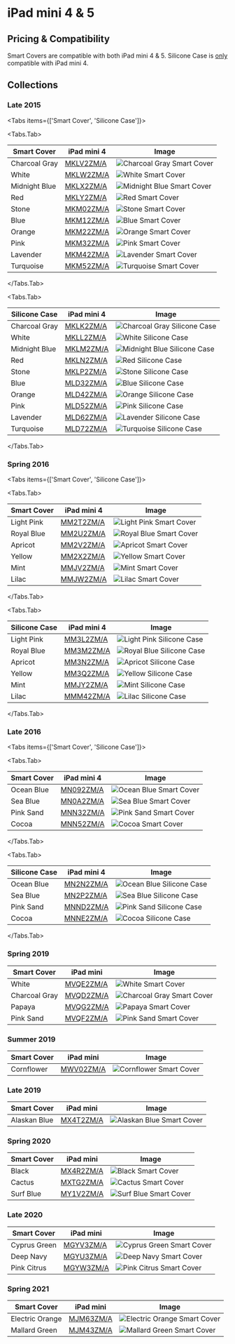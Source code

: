 
# iPad mini 4 & 5

## Pricing & Compatibility

Smart Covers are compatible with both iPad mini 4 & 5. Silicone Case is [only](https://ebookfriendly.com/apple-ipad-mini-5-2019-cases-compatible-earlier-model/) compatible with iPad mini 4.

## Collections

### Late 2015

<Tabs
  items={['Smart Cover', 'Silicone Case']}>

<Tabs.Tab>

| Smart Cover | iPad mini 4 | Image |
| --- | --- | --- |
| Charcoal Gray | [MKLV2<wbr/>ZM/A](/ipad_mini4/MKLV2) | ![Charcoal Gray Smart Cover](/everypreview/MKLV2.png) |
| White | [MKLW2<wbr/>ZM/A](/ipad_mini4/MKLW2) | ![White Smart Cover](/everypreview/MKLW2.png) |
| Midnight Blue | [MKLX2<wbr/>ZM/A](/ipad_mini4/MKLX2) | ![Midnight Blue Smart Cover](/everypreview/MKLX2.png) |
| Red | [MKLY2<wbr/>ZM/A](/ipad_mini4/MKLY2) | ![Red Smart Cover](/everypreview/MKLY2.png) |
| Stone | [MKM02<wbr/>ZM/A](/ipad_mini4/MKM02) | ![Stone Smart Cover](/everypreview/MKM02.png) |
| Blue | [MKM12<wbr/>ZM/A](/ipad_mini4/MKM12) | ![Blue Smart Cover](/everypreview/MKM12.png) |
| Orange | [MKM22<wbr/>ZM/A](/ipad_mini4/MKM22) | ![Orange Smart Cover](/everypreview/MKM22.png) |
| Pink | [MKM32<wbr/>ZM/A](/ipad_mini4/MKM32) | ![Pink Smart Cover](/everypreview/MKM32.png) |
| Lavender | [MKM42<wbr/>ZM/A](/ipad_mini4/MKM42) | ![Lavender Smart Cover](/everypreview/MKM42.png) |
| Turquoise | [MKM52<wbr/>ZM/A](/ipad_mini4/MKM52) | ![Turquoise Smart Cover](/everypreview/MKM52.png) |

</Tabs.Tab>

<Tabs.Tab>

| Silicone Case | iPad mini 4 | Image |
| --- | --- | --- |
| Charcoal Gray | [MKLK2<wbr/>ZM/A](/ipad_mini4/MKLK2) | ![Charcoal Gray Silicone Case](/everypreview/MKLK2.png) |
| White | [MKLL2<wbr/>ZM/A](/ipad_mini4/MKLL2) | ![White Silicone Case](/everypreview/MKLL2.png) |
| Midnight Blue | [MKLM2<wbr/>ZM/A](/ipad_mini4/MKLM2) | ![Midnight Blue Silicone Case](/everypreview/MKLM2.png) |
| Red | [MKLN2<wbr/>ZM/A](/ipad_mini4/MKLN2) | ![Red Silicone Case](/everypreview/MKLN2.png) |
| Stone | [MKLP2<wbr/>ZM/A](/ipad_mini4/MKLP2) | ![Stone Silicone Case](/everypreview/MKLP2.png) |
| Blue | [MLD32<wbr/>ZM/A](/ipad_mini4/MLD32) | ![Blue Silicone Case](/everypreview/MLD32.png) |
| Orange | [MLD42<wbr/>ZM/A](/ipad_mini4/MLD42) | ![Orange Silicone Case](/everypreview/MLD42.png) |
| Pink | [MLD52<wbr/>ZM/A](/ipad_mini4/MLD52) | ![Pink Silicone Case](/everypreview/MLD52.png) |
| Lavender | [MLD62<wbr/>ZM/A](/ipad_mini4/MLD62) | ![Lavender Silicone Case](/everypreview/MLD62.png) |
| Turquoise | [MLD72<wbr/>ZM/A](/ipad_mini4/MLD72) | ![Turquoise Silicone Case](/everypreview/MLD72.png) |

</Tabs.Tab>
</Tabs>

### Spring 2016

<Tabs
  items={['Smart Cover', 'Silicone Case']}>

<Tabs.Tab>

| Smart Cover | iPad mini 4 | Image |
| --- | --- | --- |
| Light Pink | [MM2T2<wbr/>ZM/A](/ipad_mini4/MM2T2) | ![Light Pink Smart Cover](/everypreview/MM2T2.png) |
| Royal Blue | [MM2U2<wbr/>ZM/A](/ipad_mini4/MM2U2) | ![Royal Blue Smart Cover](/everypreview/MM2U2.png) |
| Apricot | [MM2V2<wbr/>ZM/A](/ipad_mini4/MM2V2) | ![Apricot Smart Cover](/everypreview/MM2V2.png) |
| Yellow | [MM2X2<wbr/>ZM/A](/ipad_mini4/MM2X2) | ![Yellow Smart Cover](/everypreview/MM2X2.png) |
| Mint | [MMJV2<wbr/>ZM/A](/ipad_mini4/MMJV2) | ![Mint Smart Cover](/everypreview/MMJV2.png) |
| Lilac | [MMJW2<wbr/>ZM/A](/ipad_mini4/MMJW2) | ![Lilac Smart Cover](/everypreview/MMJW2.png) |

</Tabs.Tab>

<Tabs.Tab>

| Silicone Case | iPad mini 4 | Image |
| --- | --- | --- |
| Light Pink | [MM3L2<wbr/>ZM/A](/ipad_mini4/MM3L2) | ![Light Pink Silicone Case](/everypreview/MM3L2.png) |
| Royal Blue | [MM3M2<wbr/>ZM/A](/ipad_mini4/MM3M2) | ![Royal Blue Silicone Case](/everypreview/MM3M2.png) |
| Apricot | [MM3N2<wbr/>ZM/A](/ipad_mini4/MM3N2) | ![Apricot Silicone Case](/everypreview/MM3N2.png) |
| Yellow | [MM3Q2<wbr/>ZM/A](/ipad_mini4/MM3Q2) | ![Yellow Silicone Case](/everypreview/MM3Q2.png) |
| Mint | [MMJY2<wbr/>ZM/A](/ipad_mini4/MMJY2) | ![Mint Silicone Case](/everypreview/MMJY2.png) |
| Lilac | [MMM42<wbr/>ZM/A](/ipad_mini4/MMM42) | ![Lilac Silicone Case](/everypreview/MMM42.png) |

</Tabs.Tab>
</Tabs>

### Late 2016

<Tabs
  items={['Smart Cover', 'Silicone Case']}>

<Tabs.Tab>

| Smart Cover | iPad mini 4 | Image |
| --- | --- | --- |
| Ocean Blue | [MN092<wbr/>ZM/A](/ipad_mini4/MN092) | ![Ocean Blue Smart Cover](/everypreview/MN092.png) |
| Sea Blue | [MN0A2<wbr/>ZM/A](/ipad_mini4/MN0A2) | ![Sea Blue Smart Cover](/everypreview/MN0A2.png) |
| Pink Sand | [MNN32<wbr/>ZM/A](/ipad_mini4/MNN32) | ![Pink Sand Smart Cover](/everypreview/MNN32.png) |
| Cocoa | [MNN52<wbr/>ZM/A](/ipad_mini4/MNN52) | ![Cocoa Smart Cover](/everypreview/MNN52.png) |

</Tabs.Tab>

<Tabs.Tab>

| Silicone Case | iPad mini 4 | Image |
| --- | --- | --- |
| Ocean Blue | [MN2N2<wbr/>ZM/A](/ipad_mini4/MN2N2) | ![Ocean Blue Silicone Case](/everypreview/MN2N2.png) |
| Sea Blue | [MN2P2<wbr/>ZM/A](/ipad_mini4/MN2P2) | ![Sea Blue Silicone Case](/everypreview/MN2P2.png) |
| Pink Sand | [MNND2<wbr/>ZM/A](/ipad_mini4/MNND2) | ![Pink Sand Silicone Case](/everypreview/MNND2.png) |
| Cocoa | [MNNE2<wbr/>ZM/A](/ipad_mini4/MNNE2) | ![Cocoa Silicone Case](/everypreview/MNNE2.png) |

</Tabs.Tab>
</Tabs>

### Spring 2019

| Smart Cover | iPad mini | Image |
| --- | --- | --- |
| White | [MVQE2<wbr/>ZM/A](/ipad_mini4/MVQE2) | ![White Smart Cover](/everypreview/MVQE2.png) |
| Charcoal Gray | [MVQD2<wbr/>ZM/A](/ipad_mini4/MVQD2) | ![Charcoal Gray Smart Cover](/everypreview/MVQD2.png) |
| Papaya | [MVQG2<wbr/>ZM/A](/ipad_mini4/MVQG2) | ![Papaya Smart Cover](/everypreview/MVQG2.png) |
| Pink Sand | [MVQF2<wbr/>ZM/A](/ipad_mini4/MVQF2) | ![Pink Sand Smart Cover](/everypreview/MVQF2.png) |

### Summer 2019

| Smart Cover | iPad mini | Image |
| --- | --- | --- |
| Cornflower | [MWV02<wbr/>ZM/A](/ipad_mini4/MWV02) | ![Cornflower Smart Cover](/everypreview/MWV02.png) |

### Late 2019

| Smart Cover | iPad mini | Image |
| --- | --- | --- |
| Alaskan Blue | [MX4T2<wbr/>ZM/A](/ipad_mini4/MX4T2) | ![Alaskan Blue Smart Cover](/everypreview/MX4T2.png) |

### Spring 2020

| Smart Cover | iPad mini | Image |
| --- | --- | --- |
| Black | [MX4R2<wbr/>ZM/A](/ipad_mini4/MX4R2) | ![Black Smart Cover](/everypreview/MX4R2.png) |
| Cactus | [MXTG2<wbr/>ZM/A](/ipad_mini4/MXTG2) | ![Cactus Smart Cover](/everypreview/MXTG2.png) |
| Surf Blue | [MY1V2<wbr/>ZM/A](/ipad_mini4/MY1V2) | ![Surf Blue Smart Cover](/everypreview/MY1V2.png) |

### Late 2020

| Smart Cover | iPad mini | Image |
| --- | --- | --- |
| Cyprus Green | [MGYV3<wbr/>ZM/A](/ipad_mini4/MGYV3) | ![Cyprus Green Smart Cover](/everypreview/MGYV3.png) |
| Deep Navy | [MGYU3<wbr/>ZM/A](/ipad_mini4/MGYU3) | ![Deep Navy Smart Cover](/everypreview/MGYU3.png) |
| Pink Citrus | [MGYW3<wbr/>ZM/A](/ipad_mini4/MGYW3) | ![Pink Citrus Smart Cover](/everypreview/MGYW3.png) |

### Spring 2021

| Smart Cover | iPad mini | Image |
| --- | --- | --- |
| Electric Orange | [MJM63<wbr/>ZM/A](/ipad_mini4/MJM63) | ![Electric Orange Smart Cover](/everypreview/MJM63.png) |
| Mallard Green | [MJM43<wbr/>ZM/A](/ipad_mini4/MJM43) | ![Mallard Green Smart Cover](/everypreview/MJM43.png) |
